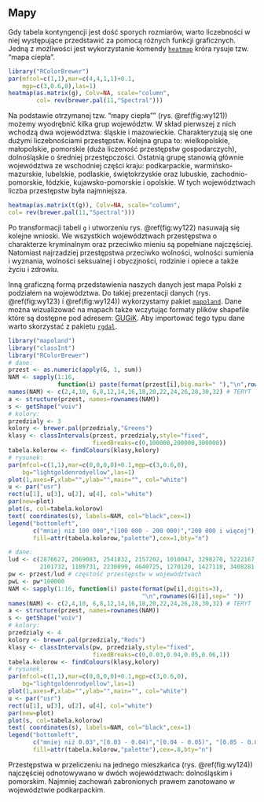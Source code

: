 ## Mapy {#part_12.2}

Gdy tabela kontyngencji jest dość sporych rozmiarów, warto liczebności w niej występujące przedstawić za pomocą różnych funkcji graficznych. Jedną z możliwości
jest wykorzystanie komendy [`heatmap`](https://rdrr.io/r/stats/heatmap.html) króra rysuje tzw. "mapa ciepła".

```r
library("RColorBrewer")
par(mfcol=c(1,1),mar=c(4,4,1,1)+0.1,
    mgp=c(3,0.6,0),las=1)
heatmap(as.matrix(g), Colv=NA, scale="column",
        col= rev(brewer.pal(11,"Spectral")))
```
Na podstawie otrzymanej tzw. "mapy ciepła"" (rys. \@ref(fig:wy121)) możemy wyodrębnić
kilka grup województw. W skład pierwszej z nich wchodzą dwa województwa: śląskie
i mazowieckie. Charakteryzują się one dużymi liczebnościami przestępstw. Kolejna
grupa to: wielkopolskie, małopolskie, pomorskie (duża liczeność przestępstw gospodarczych), dolnośląskie o średniej przestępczości. Ostatnią grupę stanowią głównie województwa ze wschodniej części kraju: podkarpackie, warmińsko-mazurskie,
lubelskie, podlaskie, świętokrzyskie oraz lubuskie, zachodnio-pomorskie, łódzkie,
kujawsko-pomorskie i opolskie. W tych województwach liczba przestępstw była najmniejsza.
```r
heatmap(as.matrix(t(g)), Colv=NA, scale="column",
col= rev(brewer.pal(11,"Spectral")))
```
Po transformacji tabeli `g` i utworzeniu rys. \@ref(fig:wy122) nasuwają się kolejne wnioski. We
wszystkich województwach przestępstwa o charakterze kryminalnym oraz przeciwko mieniu są popełniane najczęściej. Natomiast najrzadziej przestępstwa przeciwko
wolności, wolności sumienia i wyznania, wolności seksualnej i obyczjności, rodzinie i opiece a także życiu i zdrowiu.

Inną graficzną formą przedstawienia naszych danych jest mapa Polski z podziałem na województwa. Do takiej prezentacji danych (rys. \@ref(fig:wy123) i \@ref(fig:wy124)) wykorzystamy pakiet [`mapoland`](https://rdrr.io/rforge/mapoland/). Dane można wizualizować na mapach także wczytując formaty plików shapefile które są dostępne pod adresem: [GUGiK](http://www.gugik.gov.pl/pzgik/dane-bez-oplat/dane-z-panstwowego-rejestru-granic-i-powierzchni-jednostek-podzialow-terytorialnych-kraju-prg). Aby importować tego typu dane warto skorzystać z pakietu [`rgdal`](https://rdrr.io/cran/rgdal/).

```r
library("mapoland")
library("classInt")
library("RColorBrewer")
# dane:
przest <- as.numeric(apply(G, 1, sum))
NAM <- sapply(1:16,
              function(i) paste(format(przest[i],big.mark=" "),"\n",rownames(G)[i],sep=" "))
names(NAM) <- c(2,4,10, 6,8,12,14,16,18,20,22,24,26,28,30,32) # TERYT
a <- structure(przest, names=rownames(NAM))
s <- getShape("voiv")
# kolory:
przedzialy <- 3
kolory <- brewer.pal(przedzialy,"Greens")
klasy <- classIntervals(przest, przedzialy,style="fixed",
                        fixedBreaks=c(0,100000,200000,300000))
tabela.kolorow <- findColours(klasy,kolory)
# rysunek:
par(mfcol=c(1,1),mar=c(0,0,0,0)+0.1,mgp=c(3,0.6,0),
    bg="lightgoldenrodyellow",las=1)
plot(1,axes=F,xlab="",ylab="",main="", col="white")
u <- par("usr")
rect(u[1], u[3], u[2], u[4], col="white")
par(new=plot)
plot(s, col=tabela.kolorow)
text( coordinates(s), labels=NAM, col="black",cex=1)
legend("bottomleft",
       c("mniej niż 100 000","[100 000 - 200 000)","200 000 i więcej"),
       fill=attr(tabela.kolorow,"palette"),cex=1,bty="n")
```

```r
# dane:
lud <- c(2876627, 2069083, 2541832, 2157202, 1010047, 3298270, 5222167, 1031097,
         2101732, 1189731, 2230099, 4640725, 1270120, 1427118, 3408281, 1693198)
pw <- przest/lud # częstość przestępstw w województwach
pwL <- pw*100000
NAM <- sapply(1:16, function(i) paste(format(pw[i],digits=3),
                                      "\n",rownames(G)[i],sep=" "))
names(NAM) <- c(2,4,10, 6,8,12,14,16,18,20,22,24,26,28,30,32) # TERYT
a <- structure(przest, names=rownames(NAM))
s <- getShape("voiv")
# kolory:
przedzialy <- 4
kolory <- brewer.pal(przedzialy,"Reds")
klasy <- classIntervals(pw, przedzialy,style="fixed",
                        fixedBreaks=c(0,0.03,0.04,0.05,0.06,1))
tabela.kolorow <- findColours(klasy,kolory)
# rysunek:
par(mfcol=c(1,1),mar=c(0,0,0,0)+0.1,mgp=c(3,0.6,0),
    bg="lightgoldenrodyellow",las=1)
plot(1,axes=F,xlab="",ylab="",main="", col="white")
u <- par("usr")
rect(u[1], u[3], u[2], u[4], col="white")
par(new=plot)
plot(s, col=tabela.kolorow)
text( coordinates(s), labels=NAM, col="black",cex=1)
legend("bottomleft",
       c("mniej niż 0.03","[0.03 - 0.04)","[0.04 - 0.05)", "[0.05 - 0.06)", "0.06 i więcej"),
       fill=attr(tabela.kolorow,"palette"),cex=.8,bty="n")
```
Przestępstwa w przeliczeniu na jednego mieszkańca (rys. \@ref(fig:wy124)) najczęściej odnotowywano w dwóch województwach: dolnośląskim i pomorskim. Najmniej zachowań zabronionych prawem zanotowano w województwie podkarpackim.
